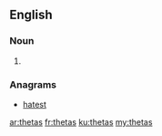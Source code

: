 ==English==

===Noun===
{{head|en|plural}}

# {{plural of|theta|lang=en|nocat=1}}

===Anagrams===
* [[hatest#English|hatest]]

[[ar:thetas]]
[[fr:thetas]]
[[ku:thetas]]
[[my:thetas]]